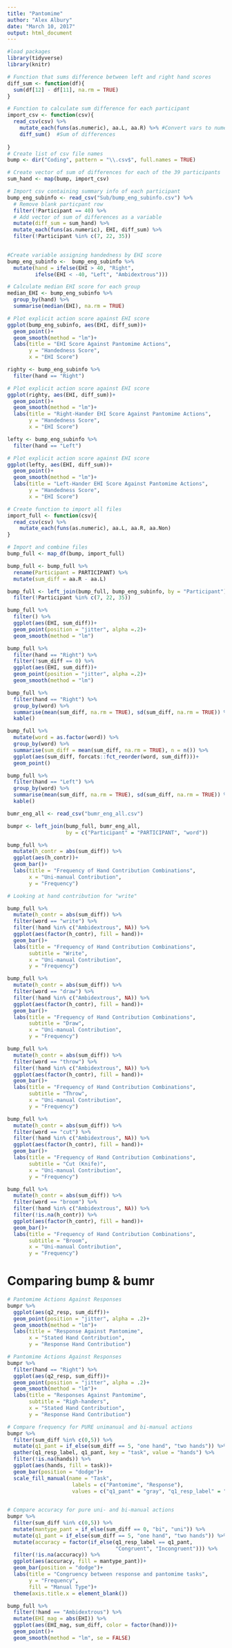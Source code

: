 ```yaml
---
title: "Pantomime"
author: "Alex Albury"
date: "March 10, 2017"
output: html_document
---
```


```r
#load packages
library(tidyverse)
library(knitr)
```

```r
# Function that sums difference between left and right hand scores
diff_sum <- function(df){
  sum(df[12] - df[11], na.rm = TRUE)
}

# Function to calculate sum difference for each participant
import_csv <- function(csv){
  read_csv(csv) %>%
    mutate_each(funs(as.numeric), aa.L, aa.R) %>% #Convert vars to numeric
    diff_sum()  #Sum of differences
  
}
# Create list of csv file names
bump <- dir("Coding", pattern = "\\.csv$", full.names = TRUE)

# Create vector of sum of differences for each of the 39 participants
sum_hand <- map(bump, import_csv)

# Import csv containing summary info of each participant
bump_eng_subinfo <- read_csv("Sub/bump_eng_subinfo.csv") %>%
  # Remove blank particpant row
  filter(!Participant == 40) %>%
  # Add vector of sum of differences as a variable
  mutate(diff_sum = sum_hand) %>%
  mutate_each(funs(as.numeric), EHI, diff_sum) %>%
  filter(!Participant %in% c(7, 22, 35))
  

```


```r
#Create variable assigning handedness by EHI score
bump_eng_subinfo <-  bump_eng_subinfo %>%
  mutate(hand = ifelse(EHI > 40, "Right",
         ifelse(EHI < -40, "Left", "Ambidextrous")))

# Calculate median EHI score for each group
median_EHI <- bump_eng_subinfo %>%
  group_by(hand) %>%
  summarise(median(EHI), na.rm = TRUE)
```


```r

# Plot explicit action score against EHI score
ggplot(bump_eng_subinfo, aes(EHI, diff_sum))+
  geom_point()+
  geom_smooth(method = "lm")+
  labs(title = "EHI Score Against Pantomime Actions",
       y = "Handedness Score",
       x = "EHI Score")
```

```r
righty <- bump_eng_subinfo %>%
  filter(hand == "Right")

# Plot explicit action score against EHI score
ggplot(righty, aes(EHI, diff_sum))+
  geom_point()+
  geom_smooth(method = "lm")+
  labs(title = "Right-Hander EHI Score Against Pantomime Actions",
       y = "Handedness Score",
       x = "EHI Score")
```

```r
lefty <- bump_eng_subinfo %>%
  filter(hand == "Left")

# Plot explicit action score against EHI score
ggplot(lefty, aes(EHI, diff_sum))+
  geom_point()+
  geom_smooth(method = "lm")+
  labs(title = "Left-Hander EHI Score Against Pantomime Actions",
       y = "Handedness Score",
       x = "EHI Score")
```

```r
# Create function to import all files 
import_full <- function(csv){
  read_csv(csv) %>%
    mutate_each(funs(as.numeric), aa.L, aa.R, aa.Non)
}

# Import and combine files
bump_full <- map_df(bump, import_full)
```

```r
bump_full <- bump_full %>%
  rename(Participant = PARTICIPANT) %>%
  mutate(sum_diff = aa.R - aa.L)

bump_full <- left_join(bump_full, bump_eng_subinfo, by = "Participant") %>%
  filter(!Participant %in% c(7, 22, 35))
```

```r
bump_full %>%
  filter() %>%
  ggplot(aes(EHI, sum_diff))+
  geom_point(position = "jitter", alpha =.2)+
  geom_smooth(method = "lm")
```


```r
bump_full %>%
  filter(hand == "Right") %>%
  filter(!sum_diff == 0) %>%
  ggplot(aes(EHI, sum_diff))+
  geom_point(position = "jitter", alpha =.2)+
  geom_smooth(method = "lm")
```

```r
bump_full %>%
  filter(hand == "Right") %>%
  group_by(word) %>%
  summarise(mean(sum_diff, na.rm = TRUE), sd(sum_diff, na.rm = TRUE)) %>%
  kable()
```

```r
bump_full %>%
  mutate(word = as.factor(word)) %>%
  group_by(word) %>%
  summarise(sum_diff = mean(sum_diff, na.rm = TRUE), n = n()) %>%
  ggplot(aes(sum_diff, forcats::fct_reorder(word, sum_diff)))+
  geom_point()
```

```r
bump_full %>%
  filter(hand == "Left") %>%
  group_by(word) %>%
  summarise(mean(sum_diff, na.rm = TRUE), sd(sum_diff, na.rm = TRUE)) %>%
  kable()
```

```r
bumr_eng_all <- read_csv("bumr_eng_all.csv")

bumpr <- left_join(bump_full, bumr_eng_all,
                   by = c("Participant" = "PARTICIPANT", "word"))
```

```r
bump_full %>%
  mutate(h_contr = abs(sum_diff)) %>%
  ggplot(aes(h_contr))+
  geom_bar()+
  labs(title = "Frequency of Hand Contribution Combinations",
       x = "Uni-manual Contribution",
       y = "Frequency")
```

```r
# Looking at hand contribution for "write"

bump_full %>%
  mutate(h_contr = abs(sum_diff)) %>%
  filter(word == "write") %>%
  filter(!hand %in% c("Ambidextrous", NA)) %>%
  ggplot(aes(factor(h_contr), fill = hand))+
  geom_bar()+
  labs(title = "Frequency of Hand Contribution Combinations",
       subtitle = "Write",
       x = "Uni-manual Contribution",
       y = "Frequency")
```

```r
bump_full %>%
  mutate(h_contr = abs(sum_diff)) %>%
  filter(word == "draw") %>%
  filter(!hand %in% c("Ambidextrous", NA)) %>%
  ggplot(aes(factor(h_contr), fill = hand))+
  geom_bar()+
  labs(title = "Frequency of Hand Contribution Combinations",
       subtitle = "Draw",
       x = "Uni-manual Contribution",
       y = "Frequency")
```

```r
bump_full %>%
  mutate(h_contr = abs(sum_diff)) %>%
  filter(word == "throw") %>%
  filter(!hand %in% c("Ambidextrous", NA)) %>%
  ggplot(aes(factor(h_contr), fill = hand))+
  geom_bar()+
  labs(title = "Frequency of Hand Contribution Combinations",
       subtitle = "Throw",
       x = "Uni-manual Contribution",
       y = "Frequency")
```

```r
bump_full %>%
  mutate(h_contr = abs(sum_diff)) %>%
  filter(word == "cut") %>%
  filter(!hand %in% c("Ambidextrous", NA)) %>%
  ggplot(aes(factor(h_contr), fill = hand))+
  geom_bar()+
  labs(title = "Frequency of Hand Contribution Combinations",
       subtitle = "Cut (Knife)",
       x = "Uni-manual Contribution",
       y = "Frequency")
```

```r
bump_full %>%
  mutate(h_contr = abs(sum_diff)) %>%
  filter(word == "broom") %>%
  filter(!hand %in% c("Ambidextrous", NA)) %>%
  filter(!is.na(h_contr)) %>%
  ggplot(aes(factor(h_contr), fill = hand))+
  geom_bar()+
  labs(title = "Frequency of Hand Contribution Combinations",
       subtitle = "Broom",
       x = "Uni-manual Contribution",
       y = "Frequency")
```

# Comparing bump & bumr

```r
# Pantomime Actions Against Responses
bumpr %>%
  ggplot(aes(q2_resp, sum_diff))+
  geom_point(position = "jitter", alpha = .2)+
  geom_smooth(method = "lm")+
  labs(title = "Response Against Pantomime",
       x = "Stated Hand Contribution",
       y = "Response Hand Contribution")
```

```r
# Pantomime Actions Against Responses 
bumpr %>%
  filter(hand == "Right") %>%
  ggplot(aes(q2_resp, sum_diff))+
  geom_point(position = "jitter", alpha = .2)+
  geom_smooth(method = "lm")+
  labs(title = "Responses Against Pantomime",
       subtitle = "Righ-handers",
       x = "Stated Hand Contribution",
       y = "Response Hand Contribution")
```

```r
# Compare frequency for PURE unimanual and bi-manual actions
bumpr %>%
  filter(sum_diff %in% c(0,5)) %>%
  mutate(q1_pant = if_else(sum_diff == 5, "one hand", "two hands")) %>%
  gather(q1_resp_label, q1_pant, key = "task", value = "hands") %>%
  filter(!is.na(hands)) %>%
  ggplot(aes(hands, fill = task))+
  geom_bar(position = "dodge")+
  scale_fill_manual(name = "Task",
                     labels = c("Pantomime", "Response"),
                     values = c("q1_pant" = "gray", "q1_resp_label" = "black"))
  
```

```r
# Compare accuracy for pure uni- and bi-manual actions
bumpr %>%
  filter(sum_diff %in% c(0,5)) %>%
  mutate(mantype_pant = if_else(sum_diff == 0, "bi", "uni")) %>%
  mutate(q1_pant = if_else(sum_diff == 5, "one hand", "two hands")) %>%
  mutate(accuracy = factor(if_else(q1_resp_label == q1_pant,
                                   "Congruent", "Incongruent"))) %>%
  filter(!is.na(accuracy)) %>%
  ggplot(aes(accuracy, fill = mantype_pant))+
  geom_bar(position = "dodge")+
  labs(title = "Congruency between response and pantomime tasks",
       y = "Frequency",
       fill = "Manual Type")+
  theme(axis.title.x = element_blank())
```

```r
bump_full %>%
  filter(!hand == "Ambidextrous") %>%
  mutate(EHI_mag = abs(EHI)) %>%
  ggplot(aes(EHI_mag, sum_diff, color = factor(hand)))+
  geom_point()+
  geom_smooth(method = "lm", se = FALSE)
```